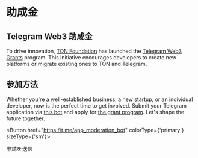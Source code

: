 

# 助成金

## Telegram Web3 助成金

To drive innovation, [TON Foundation](https://ton.foundation/en) has launched the [Telegram Web3 Grants](http://t.me/toncoin/991) program. This initiative encourages developers to create new platforms or migrate existing ones to TON and Telegram.

## 参加方法

Whether you're a well-established business, a new startup, or an individual developer, now is the perfect time to get involved. Submit your Telegram application via [this bot](https://t.me/app_moderation_bot) and apply for [the grant program](https://t.me/trendingapps/33). Let's shape the future together.

<Button href="https://t.me/app_moderation_bot" colorType={'primary'} sizeType={'sm'}>

申請を送信

</Button>

<Feedback />
